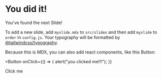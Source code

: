 
# You did it!

You've found the next Slide!

To add a new slide, add `myslide.mdx` to `src/slides` and then add `myslide` to `order` in `config.js`.
Your typography will be formatted by [@tailwindcss/typography](https://tailwindcss.com/docs/typography-plugin).

Because this is MDX, you can also add react components, like this Button:

<Button
  onClick={() => {
    alert("you clicked me!!!");
  }}
>
  Click me
</Button>
